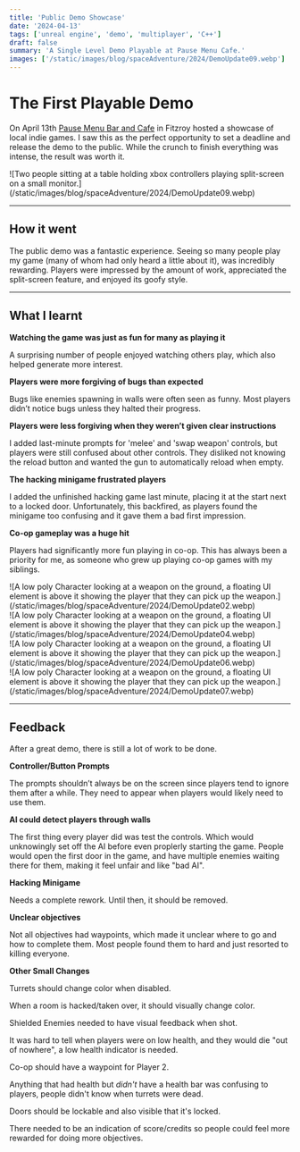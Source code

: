 ```yaml
---
title: 'Public Demo Showcase'
date: '2024-04-13'
tags: ['unreal engine', 'demo', 'multiplayer', 'C++']
draft: false
summary: 'A Single Level Demo Playable at Pause Menu Cafe.'
images: ['/static/images/blog/spaceAdventure/2024/DemoUpdate09.webp']
---
```


# The First Playable Demo

On April 13th [Pause Menu Bar and Cafe](https://www.pausemenu.com.au/) in Fitzroy hosted
a showcase of local indie games. I saw this as the perfect opportunity
to set a deadline and release the demo to the public. While the crunch
to finish everything was intense, the result was worth it.

<div className="-mx-2 flex flex-wrap overflow-hidden xl:-mx-2">
  <VideoPlayer loop autoPlay muted src="/static/vids/2024/showcase/Demo_Live_03_Horizontal.webm" />
  ![Two people sitting at a table holding xbox controllers playing split-screen on a small monitor.](/static/images/blog/spaceAdventure/2024/DemoUpdate09.webp)
</div>

---

## How it went

The public demo was a fantastic experience.
Seeing so many people play my game (many of whom had only heard a little about it), was incredibly rewarding.
Players were impressed by the amount of work, appreciated the split-screen feature,
and enjoyed its goofy style.

<div className="-mx-2 flex flex-wrap overflow-hidden xl:-mx-2">
  <div className=" w-full overflow-hidden xl:my-1 xl:w-1/2 xl:px-2">
    <VideoPlayer loop autoPlay muted src="/static/vids/2024/showcase/Demo_Live_01_Vertical.webm" />
  </div>
  <div className="my-1 w-full overflow-hidden px-2 xl:my-1 xl:w-1/2 xl:px-2">
    <VideoPlayer loop autoPlay muted src="/static/vids/2024/showcase/Demo_Live_02_Vertical.webm" />
  </div>
</div>

---

## What I learnt

**Watching the game was just as fun for many as playing it**

A surprising number of people enjoyed watching others play, which also helped generate more interest.

**Players were more forgiving of bugs than expected**

Bugs like enemies spawning in walls were often seen as funny.
Most players didn’t notice bugs unless they halted their progress.

**Players were less forgiving when they weren’t given clear instructions**

I added last-minute prompts for 'melee' and 'swap weapon' controls,
but players were still confused about other controls.
They disliked not knowing the reload button and wanted the gun to automatically reload when empty.

**The hacking minigame frustrated players**

I added the unfinished hacking game last minute,
placing it at the start next to a locked door.
Unfortunately, this backfired, as players found the minigame
too confusing and it gave them a bad first impression.

**Co-op gameplay was a huge hit**

Players had significantly more fun playing in co-op.
This has always been a priority for me,
as someone who grew up playing co-op games with my siblings.

<div className="-mx-2 flex flex-wrap overflow-hidden xl:-mx-2">
  <div className=" w-full overflow-hidden xl:my-1 xl:w-1/2 xl:px-2">
    ![A low poly Character looking at a weapon on the ground, a floating UI element is above it
    showing the player that they can pick up the
    weapon.](/static/images/blog/spaceAdventure/2024/DemoUpdate02.webp)
  </div>
  <div className="my-1 w-full overflow-hidden px-2 xl:my-1 xl:w-1/2 xl:px-2">
    ![A low poly Character looking at a weapon on the ground, a floating UI element is above it
    showing the player that they can pick up the
    weapon.](/static/images/blog/spaceAdventure/2024/DemoUpdate04.webp)
  </div>
  <div className="my-1 w-full overflow-hidden px-2 xl:my-1 xl:w-1/2 xl:px-2">
    ![A low poly Character looking at a weapon on the ground, a floating UI element is above it
    showing the player that they can pick up the
    weapon.](/static/images/blog/spaceAdventure/2024/DemoUpdate06.webp)
  </div>
  <div className="my-1 w-full overflow-hidden px-2 xl:my-1 xl:w-1/2 xl:px-2">
    ![A low poly Character looking at a weapon on the ground, a floating UI element is above it
    showing the player that they can pick up the
    weapon.](/static/images/blog/spaceAdventure/2024/DemoUpdate07.webp)
  </div>
</div>

---

## Feedback

After a great demo, there is still a lot of work to be done.

**Controller/Button Prompts**

The prompts shouldn’t always be on the screen since players tend to ignore them after a while.
They need to appear when players would likely need to use them.

**AI could detect players through walls**

The first thing every player did was test the controls.
Which would unknowingly set off the AI before even proplerly starting the game.
People would open the first door in the game, and have multiple enemies waiting there for them,
making it feel unfair and like "bad AI".

**Hacking Minigame**

Needs a complete rework. Until then, it should be removed.

**Unclear objectives**

Not all objectives had waypoints, which made it unclear where
to go and how to complete them.
Most people found them to hard and just resorted to killing everyone.

**Other Small Changes**

Turrets should change color when disabled.

When a room is hacked/taken over, it should visually change color.

Shielded Enemies needed to have visual feedback when shot.

It was hard to tell when players were on low health, and they would die "out of nowhere",
a low health indicator is needed.

Co-op should have a waypoint for Player 2.

Anything that had health but _didn't_ have a health bar was confusing to players,
people didn't know when turrets were dead.

Doors should be lockable and also visible that it's locked.

There needed to be an indication of score/credits so people could feel more rewarded for
doing more objectives.
